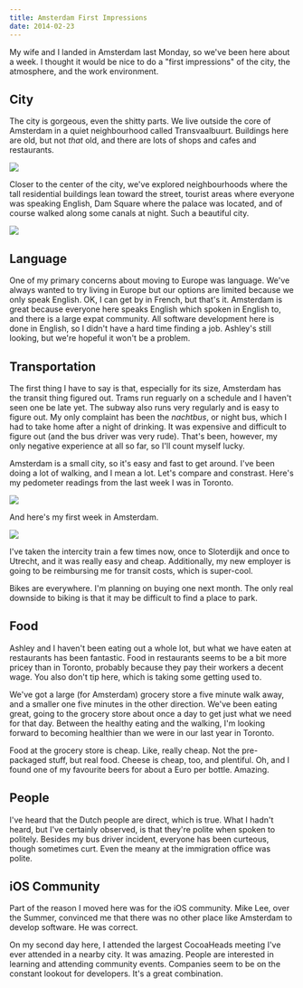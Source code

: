 ```yaml
---
title: Amsterdam First Impressions
date: 2014-02-23
---
```



My wife and I landed in Amsterdam last Monday, so we've been here about a week. I thought it would be nice to do a "first impressions" of the city, the atmosphere, and the work environment.

## City

The city is gorgeous, even the shitty parts. We live outside the core of Amsterdam in a quiet neighbourhood called Transvaalbuurt. Buildings here are old, but not _that_ old, and there are lots of shops and cafes and restaurants.

 ![](./83A5012C605349E2A28FC243FC51BE65.jpg)

Closer to the center of the city, we've explored neighbourhoods where the tall residential buildings lean toward the street, tourist areas where everyone was speaking English, Dam Square where the palace was located, and of course walked along some canals at night. Such a beautiful city.

 ![](./BDF72123328044B68074DA57F494B8D2.jpg)
## Language

One of my primary concerns about moving to Europe was language. We've always wanted to try living in Europe but our options are limited because we only speak English. OK, I can get by in French, but that's it. Amsterdam is great because everyone here speaks English which spoken in English to, and there is a large expat community. All software development here is done in English, so I didn't have a hard time finding a job. Ashley's still looking, but we're hopeful it won't be a problem.

## Transportation

The first thing I have to say is that, especially for its size, Amsterdam has the transit thing figured out. Trams run reguarly on a schedule and I haven't seen one be late yet. The subway also runs very regularly and is easy to figure out. My only complaint has been the _nachtbus_, or night bus, which I had to take home after a night of drinking. It was expensive and difficult to figure out (and the bus driver was very rude). That's been, however, my only negative experience at all so far, so I'll count myself lucky.

Amsterdam is a small city, so it's easy and fast to get around. I've been doing a lot of walking, and I mean a lot. Let's compare and constrast. Here's my pedometer readings from the last week I was in Toronto.

 ![](./71160FEEB0E644A6BDAB8D148E07419A.gif)

And here's my first week in Amsterdam.

 ![](./BD046938ADFF4E5382CA7BC4C2035BD5.gif)

I've taken the intercity train a few times now, once to Sloterdijk and once to Utrecht, and it was really easy and cheap. Additionally, my new employer is going to be reimbursing me for transit costs, which is super-cool.

Bikes are everywhere. I'm planning on buying one next month. The only real downside to biking is that it may be difficult to find a place to park.

## Food

Ashley and I haven't been eating out a whole lot, but what we have eaten at restaurants has been fantastic. Food in restaurants seems to be a bit more pricey than in Toronto, probably because they pay their workers a decent wage. You also don't tip here, which is taking some getting used to.

We've got a large (for Amsterdam) grocery store a five minute walk away, and a smaller one five minutes in the other direction. We've been eating great, going to the grocery store about once a day to get just what we need for that day. Between the healthy eating and the walking, I'm looking forward to becoming healthier than we were in our last year in Toronto.

Food at the grocery store is cheap. Like, really cheap. Not the pre-packaged stuff, but real food. Cheese is cheap, too, and plentiful. Oh, and I found one of my favourite beers for about a Euro per bottle. Amazing.

## People

I've heard that the Dutch people are direct, which is true. What I hadn't heard, but I've certainly observed, is that they're polite when spoken to politely. Besides my bus driver incident, everyone has been curteous, though sometimes curt. Even the meany at the immigration office was polite.

## iOS Community

Part of the reason I moved here was for the iOS community. Mike Lee, over the Summer, convinced me that there was no other place like Amsterdam to develop software. He was correct.

On my second day here, I attended the largest CocoaHeads meeting I've ever attended in a nearby city. It was amazing. People are interested in learning and attending community events. Companies seem to be on the constant lookout for developers. It's a great combination.


  